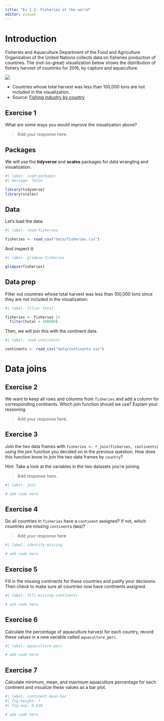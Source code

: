```yaml
---
title: "Ex 1.2: Fisheries of the world"
editor: visual
---
```


# Introduction

Fisheries and Aquaculture Department of the Food and Agriculture Organization of the United Nations collects data on fisheries production of countries. The (not-so-great) visualization below shows the distribution of fishery harvest of countries for 2016, by capture and aquaculture.

![](images/fisheries-ugly-charts.png){fig-align="center"}

-   Countries whose total harvest was less than 100,000 tons are not included in the visualization.
-   Source: [Fishing industry by country](https://en.wikipedia.org/wiki/Fishing_industry_by_country)

## Exercise 1

What are some ways you would improve the visualization above?

> Add your response here.

## Packages

We will use the **tidyverse** and **scales** packages for data wrangling and visualization.

```r
#| label: load-packages
#| message: false

library(tidyverse)
library(scales)
```

## Data

Let's load the data:

```r
#| label: read-fisheries

fisheries <- read_csv("data/fisheries.csv")
```

And inspect it:

```r
#| label: glimpse-fisheries

glimpse(fisheries)
```

## Data prep

Filter out countries whose total harvest was less than 100,000 tons since they are not included in the visualization:

```r
#| label: filter-total

fisheries <- fisheries |>
  filter(total > 100000)
```

Then, we will join this with the continent data.

```r
#| label: read-continents

continents <- read_csv("data/continents.csv")
```

# Data joins

## Exercise 2

We want to keep all rows and columns from `fisheries` and add a column for corresponding continents. Which join function should we use? Explain your reasoning.

> Add your response here.

## Exercise 3

Join the two data frames with `fisheries <- *_join(fisheries, continents)` using the join function you decided on in the previous question. How does this function know to join the two data frames by `country`?

Hint: Take a look at the variables in the two datasets you're joining.

> Add response here.

```r
#| label: join

# add code here
```

## Exercise 4

Do all countries in `fisheries` have a `continent` assigned? If not, which countries are missing `continent`s (`NA`s)?

> Add your response here

```r
#| label: identify-missing

# add code here
```

## Exercise 5

Fill in the missing continents for these countries and justify your decisions. Then check to make sure all countries now have continents assigned.

```r
#| label: fill-missing-continents

# add code here
```

## Exercise 6

Calculate the percentage of aquaculture harvest for each country, record these values in a new variable called `aquaculture_perc`.

```r
#| label: aquaculture-perc

# add code here
```

## Exercise 7

Calculate minimum, mean, and maximum aquaculture percentage for each continent and visualize these values as a bar plot.

```r
#| label: continent-mean-bar
#| fig-height: 7
#| fig-asp: 0.618

# add code here
```
